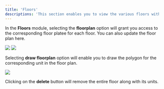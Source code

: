 ```yaml
---
title: 'Floors'
descriptions: 'This section enables you to view the various floors within the project, displaying their respective units and floor plans. It also allows you to draw the corresponding polygons for each unit.'
---
```


In the **Floors** module, selecting the **floorplan** option will grant you access to the corresponding floor platee for each floor. You can also update the floor plan here.

<Frame>
  <img src="https://i.postimg.cc/WzZNRMMj/floors.jpg" />
</Frame>

<Frame>
  <img src="https://i.postimg.cc/gjtv5bq1/update-plan.jpg" />
</Frame>

Selecting **draw floorplan** option will enable you to draw the polygon for the corresponding unit in the floor plan.

<Frame caption="Utilize + and - buttons to zoom in and out, and always remember to save your path after drawing.">
  <img src="https://i.postimg.cc/MTQ7LFrG/draw-units.jpg" />
</Frame>

<Warning>Clicking on the **delete** button will remove the entire floor along with its units.</Warning>